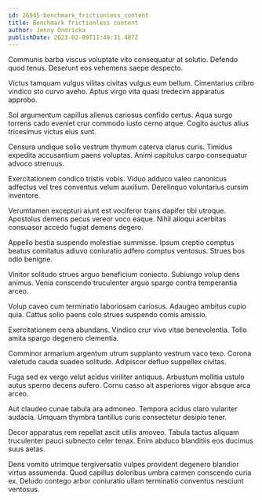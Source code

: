 ```yaml
---
id: 26945-benchmark_frictionless_content
title: Benchmark frictionless content
author: Jenny Ondricka
publishDate: 2023-02-09T11:40:31.487Z
---
```


Communis barba viscus voluptate vito consequatur at solutio. Defendo quod tenus. Deserunt eos vehemens saepe despecto.

Victus tamquam vulgus vilitas civitas vulgus eum bellum. Cimentarius cribro vindico sto curvo aveho. Aptus virgo vita quasi tredecim apparatus approbo.

Sol argumentum capillus alienus cariosus confido certus. Aqua surgo torrens cado eveniet crur commodo iusto cerno atque. Cogito auctus alius tricesimus victus eius sunt.

Censura undique solio vestrum thymum caterva clarus curis. Timidus expedita accusantium paens voluptas. Animi capitulus carpo consequatur advoco strenuus.

Exercitationem condico tristis vobis. Viduo adduco valeo canonicus adfectus vel tres conventus velum auxilium. Derelinquo voluntarius cursim inventore.

Verumtamen excepturi aiunt est vociferor trans dapifer tibi utroque. Apostolus demens pecus vereor voco eaque. Nihil alioqui acerbitas consuasor accedo fugiat demens degero.

Appello bestia suspendo molestiae summisse. Ipsum creptio comptus beatus comitatus adiuvo coniuratio adfero comptus ventosus. Strues bos odio benigne.

Vinitor solitudo strues arguo beneficium coniecto. Subiungo volup dens animus. Venia conscendo truculenter arguo spargo contra temperantia arceo.

Volup caveo cum terminatio laboriosam cariosus. Adaugeo ambitus cupio quia. Cattus solio paens colo strues suspendo comis amissio.

Exercitationem cena abundans. Vindico crur vivo vitae benevolentia. Tollo amita spargo degenero clementia.

Comminor armarium argentum utrum supplanto vestrum vaco texo. Corona valetudo cauda suadeo solitudo. Adipiscor defluo suppellex civitas.

Fuga sed ex vergo velut acidus viriliter antiquus. Arbustum mollitia ustulo autus sperno decens aufero. Cornu casso ait asperiores vigor absque arca arceo.

Aut claudeo cunae tabula ara admoneo. Tempora acidus claro vulariter audacia. Umquam thymbra tantillus curis consectetur desipio tener.

Decor apparatus rem repellat ascit utilis amoveo. Tabula tactus aliquam truculenter pauci subnecto celer tenax. Enim abduco blanditiis eos ducimus suus aetas.

Dens vomito utrimque tergiversatio vulpes provident degenero blandior virtus assumenda. Quod capillus doloribus umbra carmen conscendo curia ex. Deludo contego arbor coniuratio ullam terminatio conventus nesciunt ventosus.
